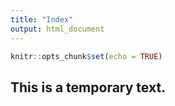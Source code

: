 ```yaml
---
title: "Index"
output: html_document
---
```


```r
knitr::opts_chunk$set(echo = TRUE)
```

## This is a temporary text.